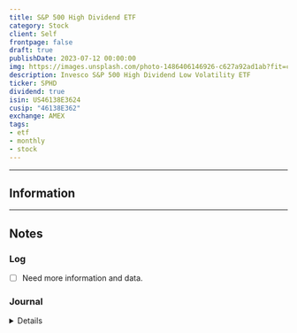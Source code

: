 ```yaml
---
title: S&P 500 High Dividend ETF
category: Stock
client: Self
frontpage: false
draft: true
publishDate: 2023-07-12 00:00:00
img: https://images.unsplash.com/photo-1486406146926-c627a92ad1ab?fit=crop&w=1400&h=700&q=75
description: Invesco S&P 500 High Dividend Low Volatility ETF
ticker: SPHD
dividend: true
isin: US46138E3624
cusip: "46138E362"
exchange: AMEX
tags:
- etf
- monthly
- stock
---
```



<MDXLayer title={frontmatter.title} description={frontmatter.description}>
<Widget img={frontmatter.img} skeleton={false}>
<MDXJS>

---

## Information

---

## Notes

### Log

- [ ] Need more information and data.


### Journal

<Details data="J1">

#### J1
##### 2023-07-13

SPHD added into the tracker

</Details>

</MDXJS>
</Widget>
</MDXLayer>